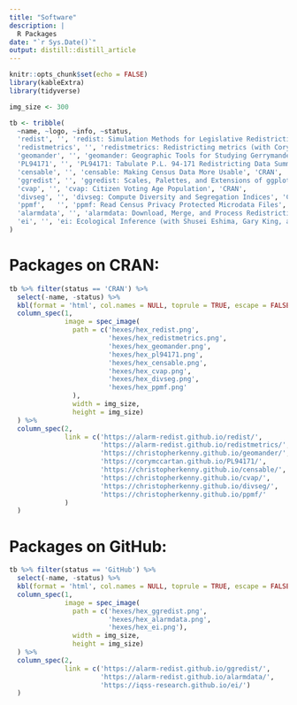 ```yaml
---
title: "Software"
description: |
  R Packages
date: "`r Sys.Date()`"
output: distill::distill_article
---
```


```r
knitr::opts_chunk$set(echo = FALSE)
library(kableExtra)
library(tidyverse)

img_size <- 300

tb <- tribble(
  ~name, ~logo, ~info, ~status,
  'redist', '', 'redist: Simulation Methods for Legislative Redistricting (with Cory McCartan, Ben Fifield, and Kosuke Imai)', 'CRAN',
  'redistmetrics', '', 'redistmetrics: Redistricting metrics (with Cory McCartan, Ben Fifield, and Kosuke Imai)', 'CRAN',
  'geomander', '', 'geomander: Geographic Tools for Studying Gerrymandering', 'CRAN',
  'PL94171', '', 'PL94171: Tabulate P.L. 94-171 Redistricting Data Summary Files (with Cory McCartan)', 'CRAN',
  'censable', '', 'censable: Making Census Data More Usable', 'CRAN',
  'ggredist', '', 'ggredist: Scales, Palettes, and Extensions of ggplot2 for Redistricting (with Cory McCartan)', 'GitHub',
  'cvap', '', 'cvap: Citizen Voting Age Population', 'CRAN', 
  'divseg', '', 'divseg: Compute Diversity and Segregation Indices', 'CRAN',
  'ppmf',   '', 'ppmf: Read Census Privacy Protected Microdata Files', 'CRAN',
  'alarmdata', '', 'alarmdata: Download, Merge, and Process Redistricting Data (with Cory McCartan, Tyler Simko, Michael Zhao, and Kosuke Imai)', 'GitHub',
  'ei', '', 'ei: Ecological Inference (with Shusei Eshima, Gary King, and Molly Roberts)', 'GitHub'
)

```

# Packages on CRAN:
```r
tb %>% filter(status == 'CRAN') %>% 
  select(-name, -status) %>% 
  kbl(format = 'html', col.names = NULL, toprule = TRUE, escape = FALSE) %>%
  column_spec(1,
              image = spec_image(
                path = c('hexes/hex_redist.png',
                         'hexes/hex_redistmetrics.png',
                         'hexes/hex_geomander.png', 
                         'hexes/hex_pl94171.png',
                         'hexes/hex_censable.png',
                         'hexes/hex_cvap.png',
                         'hexes/hex_divseg.png',
                         'hexes/hex_ppmf.png'
                ), 
                width = img_size, 
                height = img_size)
  ) %>% 
  column_spec(2, 
              link = c('https://alarm-redist.github.io/redist/',
                       'https://alarm-redist.github.io/redistmetrics/',
                       'https://christopherkenny.github.io/geomander/',
                       'https://corymccartan.github.io/PL94171/',
                       'https://christopherkenny.github.io/censable/',
                       'https://christopherkenny.github.io/cvap/',
                       'https://christopherkenny.github.io/divseg/',
                       'https://christopherkenny.github.io/ppmf/'
              )
  )
```

# Packages on GitHub:
```r
tb %>% filter(status == 'GitHub') %>% 
  select(-name, -status) %>% 
  kbl(format = 'html', col.names = NULL, toprule = TRUE, escape = FALSE) %>%
  column_spec(1,
              image = spec_image(
                path = c('hexes/hex_ggredist.png',
                         'hexes/hex_alarmdata.png',
                         'hexes/hex_ei.png'), 
                width = img_size, 
                height = img_size)
  ) %>% 
  column_spec(2, 
              link = c('https://alarm-redist.github.io/ggredist/',
                       'https://alarm-redist.github.io/alarmdata/',
                       'https://iqss-research.github.io/ei/')
  )
```

